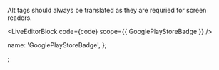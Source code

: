 
Alt tags should always be translated as they are requried for screen readers.

<LiveEditorBlock code={code} scope={{ GooglePlayStoreBadge }} />
<GeneratePropsTable componentName="GooglePlayStoreBadge" />

  name: 'GooglePlayStoreBadge',
};

;
